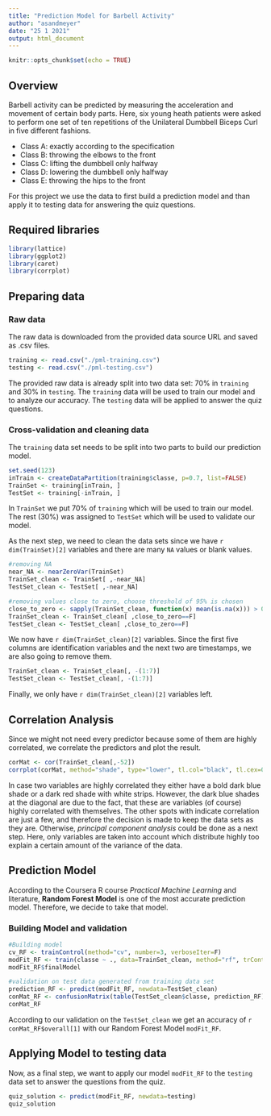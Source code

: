 ```yaml
---
title: "Prediction Model for Barbell Activity"
author: "asandmeyer"
date: "25 1 2021"
output: html_document
---
```


```r
knitr::opts_chunk$set(echo = TRUE)
```

## Overview
Barbell activity can be predicted by measuring the acceleration and movement of certain body parts. Here, six young heath patients were asked to perform one set of ten repetitions of the Unilateral Dumbbell Biceps Curl in five different fashions.

* Class A: exactly according to the specification
* Class B: throwing the elbows to the front
* Class C: lifting the dumbbell only halfway
* Class D: lowering the dumbbell only halfway
* Class E: throwing the hips to the front

For this project we use the data to first build a prediction model and than apply it to testing data for answering the quiz questions.

## Required libraries

```r
library(lattice)
library(ggplot2)
library(caret)
library(corrplot)
```

## Preparing data

### Raw data
The raw data is downloaded from the provided data source URL and saved as .csv files.

```r
training <- read.csv("./pml-training.csv")
testing <- read.csv("./pml-testing.csv")
```

The provided raw data is already split into two data set: 70% in `training` and 30% in `testing`. The `training` data will be used to train our model and to analyze our accuracy. The `testing` data will be applied to answer the quiz questions.

### Cross-validation and cleaning data
The `training` data set needs to be split into two parts to build our prediction model.

```r
set.seed(123)
inTrain <- createDataPartition(training$classe, p=0.7, list=FALSE)
TrainSet <- training[inTrain, ]
TestSet <- training[-inTrain, ]
```

In `TrainSet` we put 70% of `training` which will be used to train our model. The rest (30%) was assigned to `TestSet` which will be used to validate our model.

As the next step, we need to clean the data sets since we have `r dim(TrainSet)[2]` variables and there are many `NA` values or blank values.

```r
#removing NA
near_NA <- nearZeroVar(TrainSet)
TrainSet_clean <- TrainSet[ ,-near_NA]
TestSet_clean <- TestSet[ ,-near_NA]

#removing values close to zero, choose threshold of 95% is chosen
close_to_zero <- sapply(TrainSet_clean, function(x) mean(is.na(x))) > 0.95
TrainSet_clean <- TrainSet_clean[ ,close_to_zero==F]
TestSet_clean <- TestSet_clean[ ,close_to_zero==F]
```

We now have `r dim(TrainSet_clean)[2]` variables. Since the first five columns are identification variables and the next two are timestamps, we are also going to remove them.

```r
TrainSet_clean <- TrainSet_clean[, -(1:7)]
TestSet_clean <- TestSet_clean[, -(1:7)]
```

Finally, we only have `r dim(TrainSet_clean)[2]` variables left.

## Correlation Analysis

Since we might not need every predictor because some of them are highly correlated, we correlate the predictors and plot the result.

```r
corMat <- cor(TrainSet_clean[,-52])
corrplot(corMat, method="shade", type="lower", tl.col="black", tl.cex=0.5)
```

In case two variables are highly correlated they either have a bold dark blue shade or a dark red shade with white strips. However, the dark blue shades at the diagonal are due to the fact, that these are variables (of course) highly correlated with themselves. The other spots with indicate correlation are just a few, and therefore the decision is made to keep the data sets as they are. Otherwise, *principal component analysis* could be done as a next step. Here, only variables are taken into account which distribute highly too explain a certain amount of the variance of the data.

## Prediction Model

According to the Coursera R course *Practical Machine Learning* and literature, **Random Forest Model** is one of the most accurate prediction model. Therefore, we decide to take that model.

### Building Model and validation

```r
#Building model
cv_RF <- trainControl(method="cv", number=3, verboseIter=F)
modFit_RF <- train(classe ~ ., data=TrainSet_clean, method="rf", trControl=cv_RF, verbose=F)
modFit_RF$finalModel
```

```r
#validation on test data generated from training data set
prediction_RF <- predict(modFit_RF, newdata=TestSet_clean)
conMat_RF <- confusionMatrix(table(TestSet_clean$classe, prediction_RF))
conMat_RF
```

According to our validation on the `TestSet_clean` we get an accuracy of `r conMat_RF$overall[1]` with our Random Forest Model `modFit_RF`.

## Applying Model to testing data

Now, as a final step, we want to apply our model `modFit_RF` to the `testing` data set to answer the questions from the quiz.

```r
quiz_solution <- predict(modFit_RF, newdata=testing)
quiz_solution
```